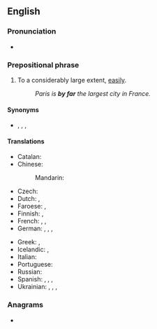 ==English==

===Pronunciation===
* {{audio|en|en-au-by far.ogg|Audio (AU)}}

===Prepositional phrase===
{{en-prep phrase}}

# {{lb|en|idiomatic}} To a considerably large extent, [[easily]].
#: ''Paris is '''by far''' the largest city in France.''

====Synonyms====
* {{l|en|by a long chalk}}, {{l|en|by a long shot}}, {{l|en|by a wide margin}}, {{l|en|far and away}}

====Translations====
{{trans-top|to a large extent}}
* Catalan: {{t|ca|de molt}}
* Chinese:
*: Mandarin: {{t-needed|cmn}}
* Czech: {{t+|cs|zdaleka}}
* Dutch: {{t+|nl|verreweg}}, {{t+|nl|lang}} {{qualifier|with negation}}
* Faroese: {{t|fo|nógv}}, {{t|fo|so nógv}}
* Finnish: {{t+|fi|ylivoimaisesti}}, {{t+|fi|selvästi}}
* French: {{t+|fr|de loin}}, {{t+|fr|loin s'en faut}}, {{t+|fr|tant s'en faut}}
* German: {{t+|de|mit Abstand}}, {{t|de|bei weitem}}, {{t|de|bei Weitem}}, {{t+|de|weitaus}}
{{trans-mid}}
* Greek: {{t|el|κατά πολύ}}, {{t+|el|μακράν}}
* Icelandic: {{t|is|lang-}}, {{t|is|langsamlega}}
* Italian: {{t|it|di gran lunga}}
* Portuguese: {{t|pt|de longe}}
* Russian: {{t+|ru|несомне́нно}}
* Spanish: {{t|es|de lejos}}, {{t|es|con creces}}, {{t|es|con mucho}}, {{t|es|por mucho}}
* Ukrainian: {{t+|uk|безсумні́вно}}, {{t|uk|без су́мніву}}, {{t|uk|на сього́дні}}, {{t|uk|на да́ний моме́нт}}
{{trans-bottom}}

===Anagrams===
* {{anagrams|en|a=abfry|Fabry|barfy|farby}}